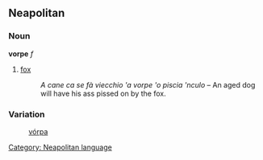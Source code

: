==Neapolitan==
===Noun===
'''vorpe''' ''f''
# [[fox]]
#: '' A cane ca se fà viecchio 'a vorpe 'o piscia 'nculo'' &ndash; An aged dog will have his ass pissed on by the fox. 

===Variation===
:[[vórpa]]

[[Category: Neapolitan language]]
